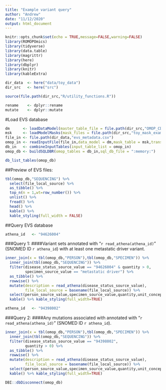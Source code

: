 ```yaml
---
title: "Example variant query"
author: "Andrew"
date: "11/12/2020"
output: html_document
---
```


```r
knitr::opts_chunk$set(echo = TRUE,message=FALSE,warning=FALSE)
library(ROMOPOmics)
library(tidyverse)
library(data.table)
library(magrittr)
library(here)
library(dbplyr)
library(knitr)
library(kableExtra)

dir_data  <- here("data/toy_data")
dir_src   <- here("src")

source(file.path(dir_src,"R/utility_functions.R"))

rename    <- dplyr::rename
mutate    <- dplyr::mutate
```

#Load EVS database
```r
dm      <- loadDataModel(master_table_file = file.path(dir_src,"OMOP_CDM_v6_0_GrOMOP.csv"))
msk     <- loadModelMasks(mask_files = file.path(dir_src,"toy_mask_example.tsv"))
file_in <- file.path(dir_data,"evs_metadata.csv")
omop_in <- readInputFile(file_in,data_model = dm,mask_table = msk,transpose_input_table = TRUE)
db_in   <- combineInputTables(input_table_list = omop_in) 
omop_db <- buildSQLDBR(omop_tables = db_in,sql_db_file = ":memory:")

db_list_tables(omop_db)
```

##Preview of EVS files:
```r
tbl(omop_db,"SEQUENCING") %>%
  select(file_local_source) %>%
  as_tibble() %>%
  top_n(n = 1,wt=row_number()) %>%
  unlist() %>%
  fread() %>%
  head() %>% 
  kable() %>%
  kable_styling(full_width = FALSE)
```

##Query EVS database
```r
athena_id   <- "94626004"
```

###Query 1: 
####Variant sets annotated with "`r read_athena(athena_id)`" (SNOMED ID `r athena_id`) with at least one metastatic driver variant.
```r
inner_join(x = tbl(omop_db,"PERSON"),tbl(omop_db,"SPECIMEN")) %>% 
  inner_join(tbl(omop_db,"SEQUENCING")) %>%
  filter(disease_status_source_value == "94626004" & quantity > 0,
         specimen_source_value == "metastatic driver") %>%
  as_tibble() %>%
  rowwise() %>%
  mutate(description = read_athena(disease_status_source_value),
         file_local_source = basename(file_local_source)) %>%
  select(person_source_value,specimen_source_value,quantity,unit_concept_id,file_local_source,description) %>%
  kable() %>% kable_styling(full_width=TRUE)
```

```r
athena_id   <- "94398002"
```

###Query 2:
####Any mutations associated with annotated with "`r read_athena(athena_id)`" (SNOMED ID `r athena_id`).
```r
inner_join(x = tbl(omop_db,"PERSON"),tbl(omop_db,"SPECIMEN")) %>% 
  inner_join(tbl(omop_db,"SEQUENCING")) %>%
  filter(disease_status_source_value == "94398002",
         quantity > 0) %>%
  as_tibble() %>%
  rowwise() %>%
  mutate(description = read_athena(disease_status_source_value),
         file_local_source = basename(file_local_source)) %>%
  select(person_source_value,specimen_source_value,quantity,unit_concept_id,file_local_source,description) %>%
  kable() %>% kable_styling(full_width=TRUE)

DBI::dbDisconnect(omop_db)
```